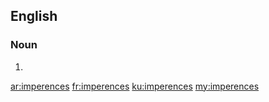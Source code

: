 ==English==

===Noun===
{{head|en|plural}}

# {{plural of|imperence|lang=en|nocat=1}}

[[ar:imperences]]
[[fr:imperences]]
[[ku:imperences]]
[[my:imperences]]